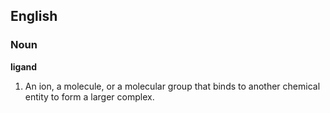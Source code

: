 ==English==

===Noun===

'''ligand'''

#An ion, a molecule, or a molecular group that binds to another chemical entity to form a larger complex.
